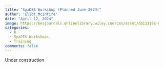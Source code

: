```yaml
---
title: "SpaDES Workshop (Planned June 2024)"
author: "Eliot McIntire"
date: "April 12, 2024"
image: https://besjournals.onlinelibrary.wiley.com/cms/asset/db13319c-88b4-4821-9eaa-a2e62364b399/mee314034-fig-0004-m.jpg
categories:
  - R
  - SpaDES Workshops
  - Training
comments: false
---
```


Under construction
